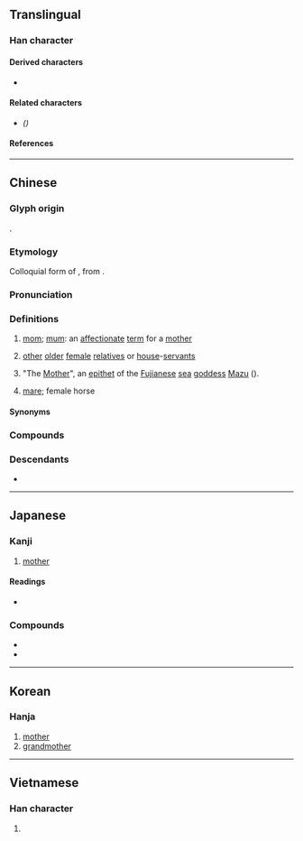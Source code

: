 {{also|妈}}
{{character info}}
==Translingual==

===Han character===
{{Han char|rn=38|rad=女|as=10|sn=13|four=41427|canj=VSQF|ids=⿰女馬}}

====Derived characters====
* {{l|mul|[[𢢷]]}}

====Related characters====
* {{l|mul|[[妈]]}} ''({{w|Simplified Chinese}})''

====References====
{{Han ref|kx=0268.210|dkj=06590|dj=0535.400|hdz=21070.120|uh=5ABD}}

----

==Chinese==
{{zh-forms|s=妈}}

===Glyph origin===
{{Han etym}}
{{Han compound|女|馬|ls=psc|c1=s|c2=p}}.

===Etymology===
Colloquial form of {{och-l|母|mother}}, from {{inh|zh|sit-pro|*mow||woman, female}}.

===Pronunciation===
{{zh-pron
|m=mā
|m-s=ma1
|dg=ма1
|c=maa1,maa4,maa2,maa5
|c_note=maa1 - mother; maa4 - alternative form of {{zh-l|嫲|paternal grandmother}}; maa2 - maid; maa5 - "Mazu", particularly in {{zh-l|媽祖|tr=-}}
|h=pfs=
|j=ma1
|mb=mā
|md=mă
|mn=má/qz,xm:mâ/xm,zz:ma
|mn-t=ma1/ma5/ma2
|mn-t_note=ma1/ma5 - "mother" or "female elder member in the family" (ma5 - more common form); ma2 - "paternal grandmother" ({{zh-l|阿媽|tr=-}}) or "maternal grandmother" ({{zh-l|外媽|tr=-}})
|w=1'ma
|x=ma1
|mc=y
|oc=y
|cat=n,pn
}}

===Definitions===
{{zh-hanzi}}

# [[mom]]; [[mum]]: an [[affectionate]] [[term]] for a [[mother]]
#: {{zh-x|我 的 媽 呀！|Oh my '''God'''! ''[Literally: Oh my '''Mom'''!]''|}}
# {{lb|zh|usually with qualifier}} [[other]] [[older]] [[female]] [[relative]]s or [[house]]-[[servant]]s
# {{lb|zh|religion}} "The [[mother|Mother]]", an [[epithet]] of the [[Fujian]]ese [[sea]] [[goddess]] [[Mazu]] ({{zh-l|媽祖|tr=-}}).
# {{lb|zh|obsolete|hapax legomenon}} [[mare]]; female horse

====Synonyms====
{{zh-dial|媽媽}}
{{zh-dial|媽媽-2}}

===Compounds===
{{zh-der|他媽的|媽媽|契媽|乾媽|媽祖|亂兒媽|大媽|小老媽|奶媽|媽兒|媽祖婆|媽咪|後媽|小媽兒|姨媽|媽祖誕辰|嬤嬤媽|媽祖生|媽子|姑媽|婆媽|七娘媽|爹媽|星媽|死爹哭媽|阿媽|罵爺罵媽|舅媽|老媽子|觀音媽|老媽|老阿媽|黑區媽區|姆媽|媽打}}

===Descendants===
* {{desc|th|ม้า|bor=1}}

----

==Japanese==

===Kanji===
{{ja-kanji|grade=|rs=女10}}

# [[mother]]

====Readings====
* {{ja-readings
|goon=も
|kanon=ぼ
|kanyoon=ま
|kun=はは-}}

===Compounds===
* {{ja-r|阿媽|あま}}
* {{ja-r|阿媽港|あまこう}}

----

==Korean==

===Hanja===
{{ko-hanja|hangeul=마|rv=ma|mr=ma}}

# [[mother]]
# [[grandmother]]

----

==Vietnamese==

===Han character===
{{vi-readings|reading=mụ, má, mã, mợ, ma|rs=女10}}

# {{rfdef|vi|sort=女10}}